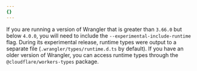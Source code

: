 ```yaml
---
{}
---
```



If you are running a version of Wrangler that is greater than `3.66.0` but below `4.0.0`, you will need to include the `--experimental-include-runtime` flag. During its experimental release, runtime types were output to a separate file (`.wrangler/types/runtime.d.ts` by default). If you have an older version of Wrangler, you can access runtime types through the `@cloudflare/workers-types` package.
